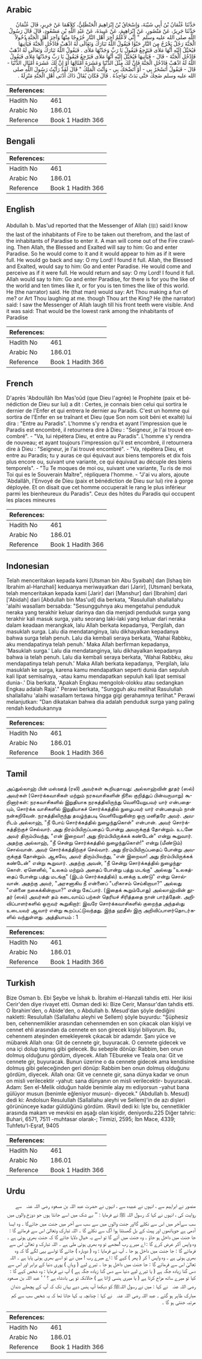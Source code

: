 ## Arabic


<div dir="rtl" lang="ar" style={{fontSize:'larger',backgroundColor:'#f8f9fa',padding:20}}>
حَدَّثَنَا عُثْمَانُ بْنُ أَبِي شَيْبَةَ، وَإِسْحَاقُ بْنُ إِبْرَاهِيمَ الْحَنْظَلِيُّ، كِلاَهُمَا عَنْ جَرِيرٍ، قَالَ عُثْمَانُ حَدَّثَنَا جَرِيرٌ، عَنْ مَنْصُورٍ، عَنْ إِبْرَاهِيمَ، عَنْ عَبِيدَةَ، عَنْ عَبْدِ اللَّهِ بْنِ مَسْعُودٍ، قَالَ قَالَ رَسُولُ اللَّهِ صلى الله عليه وسلم ‏ "‏ إِنِّي لأَعْلَمُ آخِرَ أَهْلِ النَّارِ خُرُوجًا مِنْهَا وَآخِرَ أَهْلِ الْجَنَّةِ دُخُولاً الْجَنَّةَ رَجُلٌ يَخْرُجُ مِنَ النَّارِ حَبْوًا فَيَقُولُ اللَّهُ تَبَارَكَ وَتَعَالَى لَهُ اذْهَبْ فَادْخُلِ الْجَنَّةَ فَيَأْتِيهَا فَيُخَيَّلُ إِلَيْهِ أَنَّهَا مَلأَى فَيَرْجِعُ فَيَقُولُ يَا رَبِّ وَجَدْتُهَا مَلأَى ‏.‏ فَيَقُولُ اللَّهُ تَبَارَكَ وَتَعَالَى لَهُ اذْهَبْ فَادْخُلِ الْجَنَّةَ - قَالَ - فَيَأْتِيهَا فَيُخَيَّلُ إِلَيْهِ أَنَّهَا مَلأَى فَيَرْجِعُ فَيَقُولُ يَا رَبِّ وَجَدْتُهَا مَلأَى فَيَقُولُ اللَّهُ لَهُ اذْهَبْ فَادْخُلِ الْجَنَّةَ فَإِنَّ لَكَ مِثْلَ الدُّنْيَا وَعَشَرَةَ أَمْثَالِهَا أَوْ إِنَّ لَكَ عَشَرَةَ أَمْثَالِ الدُّنْيَا - قَالَ - فَيَقُولُ أَتَسْخَرُ بِي - أَوْ أَتَضْحَكُ بِي - وَأَنْتَ الْمَلِكُ ‏"‏ قَالَ لَقَدْ رَأَيْتُ رَسُولَ اللَّهِ صلى الله عليه وسلم ضَحِكَ حَتَّى بَدَتْ نَوَاجِذُهُ ‏.‏ قَالَ فَكَانَ يُقَالُ ذَاكَ أَدْنَى أَهْلِ الْجَنَّةِ مَنْزِلَةً ‏.‏
</div>
<div style={{backgroundColor:'#f8f9fa',padding:20, marginBottom: 10}}><table> <thead> <tr> <th>References:</th> <th></th> </tr> </thead> <tbody><tr><td>Hadith No</td><td>461</td></tr><tr><td>Arabic No</td><td>186.01</td></tr><tr><td>Reference</td><td>Book 1 Hadith 366</td></tr></tbody></table></div>

## Bengali


<div dir="ltr" lang="bn" style={{fontSize:'larger',backgroundColor:'#f8f9fa',padding:20}}>

</div>
<div style={{backgroundColor:'#f8f9fa',padding:20, marginBottom: 10}}><table> <thead> <tr> <th>References:</th> <th></th> </tr> </thead> <tbody><tr><td>Hadith No</td><td>461</td></tr><tr><td>Arabic No</td><td>186.01</td></tr><tr><td>Reference</td><td>Book 1 Hadith 366</td></tr></tbody></table></div>

## English


<div dir="ltr" lang="en" style={{fontSize:'larger',backgroundColor:'#f8f9fa',padding:20}}>
Abdullah b. Mas'ud reported that the Messenger of Allah (ﷺ) said:I know the last of the inhabitants of Fire to be taken out therefrom, and the last of the inhabitants of Paradise to enter it. A man will come out of the Fire crawling. Then Allah, the Blessed and Exalted will say to him: Go and enter Paradise. So he would come to it and it would appear to him as if it were full. He would go back and say: O my Lord! I found it full. Allah, the Blessed and Exalted, would say to him: Go and enter Paradise. He would come and perceive as if it were full. He would return and say: O my Lord! I found it full. Allah would say to him: Go and enter Paradise, for there is for you the like of the world and ten times like it, or for you is ten times the like of this world. He (the narrator) said. He (that man) would say: Art Thou making a fun of me? or Art Thou laughing at me. though Thou art the King? He (the narrator) said: I saw the Messenger of Allah laugh till his front teeth were visible. And it was said: That would be the lowest rank among the inhabitants of Paradise
</div>
<div style={{backgroundColor:'#f8f9fa',padding:20, marginBottom: 10}}><table> <thead> <tr> <th>References:</th> <th></th> </tr> </thead> <tbody><tr><td>Hadith No</td><td>461</td></tr><tr><td>Arabic No</td><td>186.01</td></tr><tr><td>Reference</td><td>Book 1 Hadith 366</td></tr></tbody></table></div>

## French


<div dir="ltr" lang="fr" style={{fontSize:'larger',backgroundColor:'#f8f9fa',padding:20}}>
D'après 'Abdoullâh Ibn Mas'oûd (que Dieu l'agrée) le Prophète (paix et bénédiction de Dieu sur lui) a dit : Certes, je connais bien celui qui sortira le dernier de l'Enfer et qui entrera le dernier au Paradis. C'est un homme qui sortira de l'Enfer en se traînant et Dieu (que Son nom soit béni et exalté) lui dira : "Entre au Paradis". L'homme s'y rendra et ayant l'impression que le Paradis est encombré, il retournera dire à Dieu : "Seigneur, je l'ai trouvé encombré". - "Va, lui répétera Dieu, et entre au Paradis". L'homme s'y rendra de nouveau; et ayant toujours l'impression qu'il est encombré, il retournera dire à Dieu : "Seigneur, je l'ai trouvé encombré". - "Va, répétera Dieu, et entre au Paradis; tu y auras ce qui équivaut aux biens temporels et dix fois plus encore ou, suivant une variante, ce qui équivaut au décuple des biens temporels". - "Tu Te moques de moi ou, suivant une variante, Tu ris de moi Toi qui es le Souverain Maître", répliquera l'homme. - "J'ai vu alors, ajoute 'Abdallâh, l'Envoyé de Dieu (paix et bénédiction de Dieu sur lui) rire à gorge déployée. Et on disait que cet homme occuperait le rang le plus inférieur parmi les bienheureux du Paradis". Ceux des hôtes du Paradis qui occupent les places mineures
</div>
<div style={{backgroundColor:'#f8f9fa',padding:20, marginBottom: 10}}><table> <thead> <tr> <th>References:</th> <th></th> </tr> </thead> <tbody><tr><td>Hadith No</td><td>461</td></tr><tr><td>Arabic No</td><td>186.01</td></tr><tr><td>Reference</td><td>Book 1 Hadith 366</td></tr></tbody></table></div>

## Indonesian


<div dir="ltr" lang="id" style={{fontSize:'larger',backgroundColor:'#f8f9fa',padding:20}}>
Telah menceritakan kepada kami [Utsman bin Abu Syaibah] dan [Ishaq bin Ibrahim al-Hanzhali] keduanya meriwayatkan dari [Jarir], [Utsman] berkata, telah menceritakan kepada kami [Jarir] dari [Manshur] dari [Ibrahim] dari ['Abidah] dari [Abdullah bin Mas'ud] dia berkata, "Rasulullah shallallahu 'alaihi wasallam bersabda: "Sesungguhnya aku mengetahui penduduk neraka yang terakhir keluar darinya dan dia menjadi penduduk surga yang terakhir kali masuk surga, yaitu seorang laki-laki yang keluar dari neraka dalam keadaan merangkak, lalu Allah berkata kepadanya, 'Pergilah, dan masuklah surga. Lalu dia mendatanginya, lalu dikhayalkan kepadanya bahwa surga telah penuh. Lalu dia kembali seraya berkata, 'Wahai Rabbku, aku mendapatinya telah penuh.' Maka Allah berfirman kepadanya, 'Masuklah surga.' Lalu dia mendatanginya, lalu dikhayalkan kepadanya bahwa ia telah penuh. Lalu dia kembali seraya berkata, 'Wahai Rabbku, aku mendapatinya telah penuh.' Maka Allah berkata kepadanya, 'Pergilah, lalu masuklah ke surga, karena kamu mendapatkan seperti dunia dan sepuluh kali lipat semisalnya, -atau kamu mendapatkan sepuluh kali lipat semisal dunia-.' Dia berkata, 'Apakah Engkau mengolok-olokku atau sedangkan Engkau adalah Raja'." Perawi berkata, "Sungguh aku melihat Rasulullah shallallahu 'alaihi wasallam tertawa hingga gigi gerahamnya terlihat." Perawi melanjutkan: "Dan dikatakan bahwa dia adalah penduduk surga yang paling rendah kedudukannya
</div>
<div style={{backgroundColor:'#f8f9fa',padding:20, marginBottom: 10}}><table> <thead> <tr> <th>References:</th> <th></th> </tr> </thead> <tbody><tr><td>Hadith No</td><td>461</td></tr><tr><td>Arabic No</td><td>186.01</td></tr><tr><td>Reference</td><td>Book 1 Hadith 366</td></tr></tbody></table></div>

## Tamil


<div dir="ltr" lang="ta" style={{fontSize:'larger',backgroundColor:'#f8f9fa',padding:20}}>
அப்துல்லாஹ் பின் மஸ்ஊத் (ரலி) அவர்கள் கூறியதாவது: அல்லாஹ்வின் தூதர் (ஸல்) அவர்கள் (சொர்க்கவாசிகள் மற்றும் நரகவாசிகளின் நிலை குறித்துப் பின்வருமாறு) கூறினார்கள்: நரகவாசிகளில் இறுதியாக நரகத்திலிருந்து வெளியேறுபவர் யார் என்பதையும், சொர்க்க வாசிகளில் இறுதியாகச் சொர்க்கத்தில் நுழைபவர் யார் என்பதையும் நான் நன்கறிவேன். நரகத்திலிருந்து தவழ்ந்தபடி வெளியேறுகின்ற ஒரு மனிதரே அவர். அவரிடம் அல்லாஹ், "நீ போய் சொர்க்கத்தில் நுழைந்துகொள்" என்பான். அவர் சொர்க்கத்திற்குச் செல்வார். அது நிரம்பியிருப்பதைப் போன்று அவருக்குத் தோன்றும். உடனே அவர் திரும்பிவந்து, "என் இறைவா! அது நிரம்பியிருக்கக் கண்டேன்" என்று கூறுவார். அதற்கு அல்லாஹ், "நீ சென்று சொர்க்கத்தில் நுழைந்துகொள்!" என்று (மீண்டும்) சொல்வான். அவர் சொர்க்கத்திற்குச் செல்வார். அது நிரம்பியிருப்பதைப் போன்று அவருக்குத் தோன்றும். ஆகவே, அவர் திரும்பிவந்து, "என் இறைவா! அது நிரம்பியிருக்கக் கண்டேன்" என்று கூறுவார். அதற்கு அவன், "நீ சென்று சொர்க்கத்தில் நுழைந்துகொள். ஏனெனில், "உலகம் மற்றும் அதைப் போன்று பத்து மடங்கு" அல்லது "உலகத்தைப் போன்று பத்து மடங்கு" (இடம் சொர்க்கத்தில்) உனக்கு உண்டு" என்று சொல்வான். அதற்கு அவர், "அரசனாகிய நீ என்னைப் "பரிகாசம் செய்கிறாயா?" அல்லது "என்னை நகைக்கின்றாயா?" என்று கேட்பார். (இதைக் கூறும்போது) அல்லாஹ்வின் தூதர் (ஸல்) அவர்கள் தம் கடைவாய்ப் பற்கள் தெரியச் சிரித்ததை நான் பார்த்தேன். அறிவிப்பாளர்களில் ஒருவர் கூறுகிறார்: இவரே சொர்க்கவாசிகளில் குறைந்த அந்தஸ்து உடையவர் ஆவார் என்று கூறப்பட்டுவந்தது. இந்த ஹதீஸ் இரு அறிவிப்பாளர்தொடர்களில் வந்துள்ளது. அத்தியாயம் : 1
</div>
<div style={{backgroundColor:'#f8f9fa',padding:20, marginBottom: 10}}><table> <thead> <tr> <th>References:</th> <th></th> </tr> </thead> <tbody><tr><td>Hadith No</td><td>461</td></tr><tr><td>Arabic No</td><td>186.01</td></tr><tr><td>Reference</td><td>Book 1 Hadith 366</td></tr></tbody></table></div>

## Turkish


<div dir="ltr" lang="tr" style={{fontSize:'larger',backgroundColor:'#f8f9fa',padding:20}}>
Bize Osman b. Ebi Şeybe ve İshak b. İbrahim el-Hanzali tahdis etti. Her ikisi Cerir'den diye rivayet etti. Osman dedi ki: Bize Cerir, Mansur'dan tahdis etti. O İbrahim'den, o Abide'den, o Abdullah b. Mesud'dan şöyle dediğini nakletti: Resulullah (Sallallahu aleyhi ve Sellem) şöyle buyurdu: "Şüphesiz ben, cehennemlikler arasından cehennemden en son çıkacak olan kişiyi ve cennet ehli arasından da cennete en son girecek kişiyi biliyorum. Bu, cehennem ateşinden emekleyerek çıkacak bir adamdır. Şanı yüce ve mübarek Allah ona: Git de cennete gir, buyuracak. O cennete gidecek ve ona içi dolup taşmış gibi gelecek. Bu sebeple dönüp: Rabbim, ben onun dolmuş olduğunu gördüm, diyecek. Allah TEbureke ve Teala ona: Git ve cennete gir, buyuracak. Bunun üzerine o da cennete gidecek ama kendisine dolmuş gibi geleceğinden geri dönüp: Rabbim ben onun dolmuş olduğunu gördüm, diyecek. Allah ona: Git ve cennete gir, sana dünya kadar ve onun on misli verilecektir -yahut: sana dünyanın on misli verilecektir- buyuracak. Adam: Sen el-Melik olduğun halde benimle alay mı ediyorsun -yahut bana gülüyor musun (benimle eğleniyor musun)- diyecek." (Abdullah b. Mesud) dedi ki: Andolsun Resulullah (Sallallahu aleyhi ve Sellem)'in de azı dişleri görününceye kadar güldüğünü gördüm. (Ravi) dedi ki: İşte bu, cennetlikler arasında makam ve mevkisi en aşağı olan kişidir, deniyordu.225 Diğer tahric: Buhari, 6571, 7511 -muhtasar olarak-; Tirmizi, 2595; İbn Mace, 4339; Tuhfetu'l-Eşraf, 9405
</div>
<div style={{backgroundColor:'#f8f9fa',padding:20, marginBottom: 10}}><table> <thead> <tr> <th>References:</th> <th></th> </tr> </thead> <tbody><tr><td>Hadith No</td><td>461</td></tr><tr><td>Arabic No</td><td>186.01</td></tr><tr><td>Reference</td><td>Book 1 Hadith 366</td></tr></tbody></table></div>

## Urdu


<div dir="rtl" lang="ur" style={{fontSize:'larger',backgroundColor:'#f8f9fa',padding:20}}>
منصور نے ابراہیم سے ، انہوں نے عبیدہ سے ، انہوں نے حضرت عبد اللہ بن مسعود ‌رضی ‌اللہ ‌عنہ ‌ ‌ سے روایت کی ، انہوں نے کہا کہ رسول اللہ ﷺ نے فرمایا : ’’ بے شک میں اسے جانتا ہوں جو دوزخ والوں میں سب سےآخر میں اس سے نکلے گااور جنت والوں میں سے سب سے آخر میں جنت میں جائےگا ۔ وہ ایسا آدمی ہے جوہاتھوں اور پیٹ کے بل گھسٹتا ہوا آگ سے نکلے گا ۔ اللہ تبارک وتعالیٰ اس سے فرمائے گا : جا جنت میں داخل ہو جاؤ ۔ وہ جنت میں آئے گا تو اسے یہ خیال دلایا جائے گا کہ جنت بھری ہوئی ہے ۔ وہ واپس آکر عرض کرے گا : اے میرے رب !مجھے تو وہ بھری ہوئی ملی ہے ۔ اللہ تبارک و تعالیٰ اس سے فرمائے گا : جا جنت میں داخل ہو جا ۔ آپ نے فرمایا : وہ ( دوبارہ ) جائے گا تواسے یہی لگے گا کہ وہ بھری ہوئی ہے ۔ وہ واپس آ کر ( پھر ) کہے گا : اے میرے رب ! میں نے تو اسے بھری ہوئی پایا ہے ۔ اللہ تعالیٰ اس سے فرمائے گا : جا جنت میں داخل ہو جا ۔ تیرے لیے ( وہاں ) پوری دنیا کے برابر اور اس سے دس گنا زیادہ جگہ ہے ( یا تیرے لیے دنیا سے دس گنا زیادہ جگہ ہے ) آپ نے فرمایا : وہ شخص کہے گا : کیا تو میرے ساتھ مزاح کرتا ہے ( یا میری ہنسی اڑاتا ہے ) حالانکہ تو ہی بادشاہ ہے ؟ ‘ ‘ عبد اللہ بن مسعود ‌رضی ‌اللہ ‌عنہ ‌ ‌ نے کہا : میں نے رسول اللہﷺ کو دیکھا آپ ہنس دیے یہاں تک کہ آپ کے پچھلے دندان مبارک ظاہر ہو گئے ۔ عبد اللہ ‌رضی ‌اللہ ‌عنہ ‌ ‌ نے کہا : چنانچہ یہ کہا جاتا تھا کہ یہ شخص سب سے کم مرتبہ جنتی ہو گا ۔
</div>
<div style={{backgroundColor:'#f8f9fa',padding:20, marginBottom: 10}}><table> <thead> <tr> <th>References:</th> <th></th> </tr> </thead> <tbody><tr><td>Hadith No</td><td>461</td></tr><tr><td>Arabic No</td><td>186.01</td></tr><tr><td>Reference</td><td>Book 1 Hadith 366</td></tr></tbody></table></div>